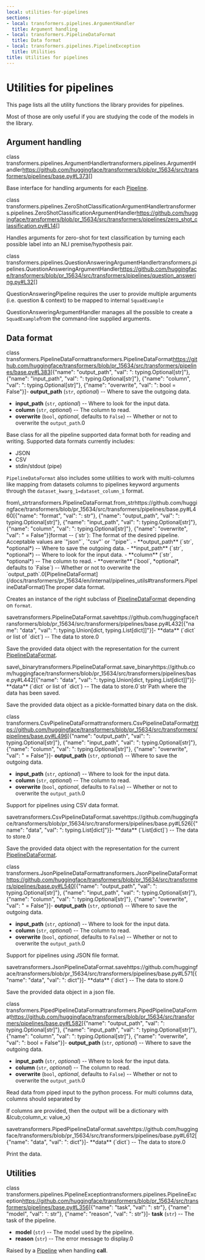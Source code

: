 ```yaml
---
local: utilities-for-pipelines
sections:
- local: transformers.pipelines.ArgumentHandler
  title: Argument handling
- local: transformers.PipelineDataFormat
  title: Data format
- local: transformers.pipelines.PipelineException
  title: Utilities
title: Utilities for pipelines
---
```

<script>
</script>
<!--Copyright 2020 The HuggingFace Team. All rights reserved.

Licensed under the Apache License, Version 2.0 (the "License"); you may not use this file except in compliance with
the License. You may obtain a copy of the License at

http://www.apache.org/licenses/LICENSE-2.0

Unless required by applicable law or agreed to in writing, software distributed under the License is distributed on
an "AS IS" BASIS, WITHOUT WARRANTIES OR CONDITIONS OF ANY KIND, either express or implied. See the License for the
specific language governing permissions and limitations under the License.
-->

<h1 id="utilities-for-pipelines">Utilities for pipelines</h1>

This page lists all the utility functions the library provides for pipelines.

Most of those are only useful if you are studying the code of the models in the library.


<h2 id="transformers.pipelines.ArgumentHandler">Argument handling</h2>

<div class="docstring">

<docstring><name>class transformers.pipelines.ArgumentHandler</name><anchor>transformers.pipelines.ArgumentHandler</anchor><source>https://github.com/huggingface/transformers/blob/pr_15634/src/transformers/pipelines/base.py#L373</source><parameters>[]</parameters></docstring>

Base interface for handling arguments for each [Pipeline](/docs/transformers/pr_15634/en/main_classes/pipelines#transformers.Pipeline).


</div>

<div class="docstring">

<docstring><name>class transformers.pipelines.ZeroShotClassificationArgumentHandler</name><anchor>transformers.pipelines.ZeroShotClassificationArgumentHandler</anchor><source>https://github.com/huggingface/transformers/blob/pr_15634/src/transformers/pipelines/zero_shot_classification.py#L14</source><parameters>[]</parameters></docstring>

Handles arguments for zero-shot for text classification by turning each possible label into an NLI
premise/hypothesis pair.


</div>

<div class="docstring">

<docstring><name>class transformers.pipelines.QuestionAnsweringArgumentHandler</name><anchor>transformers.pipelines.QuestionAnsweringArgumentHandler</anchor><source>https://github.com/huggingface/transformers/blob/pr_15634/src/transformers/pipelines/question_answering.py#L32</source><parameters>[]</parameters></docstring>

QuestionAnsweringPipeline requires the user to provide multiple arguments (i.e. question & context) to be mapped to
internal `SquadExample`

QuestionAnsweringArgumentHandler manages all the possible to create a `SquadExample`from the command-line
supplied arguments.


</div>

<h2 id="transformers.PipelineDataFormat">Data format</h2>

<div class="docstring">

<docstring><name>class transformers.PipelineDataFormat</name><anchor>transformers.PipelineDataFormat</anchor><source>https://github.com/huggingface/transformers/blob/pr_15634/src/transformers/pipelines/base.py#L383</source><parameters>[{"name": "output_path", "val": ": typing.Optional[str]"}, {"name": "input_path", "val": ": typing.Optional[str]"}, {"name": "column", "val": ": typing.Optional[str]"}, {"name": "overwrite", "val": ": bool = False"}]</parameters><paramsdesc>- **output_path** (`str`, *optional*) -- Where to save the outgoing data.
- **input_path** (`str`, *optional*) -- Where to look for the input data.
- **column** (`str`, *optional*) -- The column to read.
- **overwrite** (`bool`, *optional*, defaults to `False`) --
  Whether or not to overwrite the `output_path`.</paramsdesc><paramgroups>0</paramgroups></docstring>

Base class for all the pipeline supported data format both for reading and writing. Supported data formats
currently includes:

- JSON
- CSV
- stdin/stdout (pipe)

`PipelineDataFormat` also includes some utilities to work with multi-columns like mapping from datasets columns to
pipelines keyword arguments through the `dataset_kwarg_1=dataset_column_1` format.





<div class="docstring">
<docstring><name>from\_str</name><anchor>transformers.PipelineDataFormat.from_str</anchor><source>https://github.com/huggingface/transformers/blob/pr_15634/src/transformers/pipelines/base.py#L460</source><parameters>[{"name": "format", "val": ": str"}, {"name": "output_path", "val": ": typing.Optional[str]"}, {"name": "input_path", "val": ": typing.Optional[str]"}, {"name": "column", "val": ": typing.Optional[str]"}, {"name": "overwrite", "val": " = False"}]</parameters><paramsdesc>format -- (`str`):
The format of the desired pipeline. Acceptable values are `"json"`, `"csv"` or `"pipe"`.
- **output_path** (`str`, *optional*) --
  Where to save the outgoing data.
- **input_path** (`str`, *optional*) --
  Where to look for the input data.
- **column** (`str`, *optional*) --
  The column to read.
- **overwrite** (`bool`, *optional*, defaults to `False`) --
  Whether or not to overwrite the `output_path`.</paramsdesc><paramgroups>0</paramgroups><rettype>[PipelineDataFormat](/docs/transformers/pr_15634/en/internal/pipelines_utils#transformers.PipelineDataFormat)</rettype><retdesc>The proper data format.</retdesc></docstring>

Creates an instance of the right subclass of [PipelineDataFormat](/docs/transformers/pr_15634/en/internal/pipelines_utils#transformers.PipelineDataFormat) depending on `format`.








</div>
<div class="docstring">
<docstring><name>save</name><anchor>transformers.PipelineDataFormat.save</anchor><source>https://github.com/huggingface/transformers/blob/pr_15634/src/transformers/pipelines/base.py#L432</source><parameters>[{"name": "data", "val": ": typing.Union[dict, typing.List[dict]]"}]</parameters><paramsdesc>- **data** (`dict` or list of `dict`) -- The data to store.</paramsdesc><paramgroups>0</paramgroups></docstring>

Save the provided data object with the representation for the current [PipelineDataFormat](/docs/transformers/pr_15634/en/internal/pipelines_utils#transformers.PipelineDataFormat).




</div>
<div class="docstring">
<docstring><name>save\_binary</name><anchor>transformers.PipelineDataFormat.save_binary</anchor><source>https://github.com/huggingface/transformers/blob/pr_15634/src/transformers/pipelines/base.py#L442</source><parameters>[{"name": "data", "val": ": typing.Union[dict, typing.List[dict]]"}]</parameters><paramsdesc>- **data** (`dict` or list of `dict`) -- The data to store.</paramsdesc><paramgroups>0</paramgroups><rettype>`str`</rettype><retdesc>Path where the data has been saved.</retdesc></docstring>

Save the provided data object as a pickle-formatted binary data on the disk.








</div></div>

<div class="docstring">

<docstring><name>class transformers.CsvPipelineDataFormat</name><anchor>transformers.CsvPipelineDataFormat</anchor><source>https://github.com/huggingface/transformers/blob/pr_15634/src/transformers/pipelines/base.py#L496</source><parameters>[{"name": "output_path", "val": ": typing.Optional[str]"}, {"name": "input_path", "val": ": typing.Optional[str]"}, {"name": "column", "val": ": typing.Optional[str]"}, {"name": "overwrite", "val": " = False"}]</parameters><paramsdesc>- **output_path** (`str`, *optional*) -- Where to save the outgoing data.
- **input_path** (`str`, *optional*) -- Where to look for the input data.
- **column** (`str`, *optional*) -- The column to read.
- **overwrite** (`bool`, *optional*, defaults to `False`) --
  Whether or not to overwrite the `output_path`.</paramsdesc><paramgroups>0</paramgroups></docstring>

Support for pipelines using CSV data format.





<div class="docstring">
<docstring><name>save</name><anchor>transformers.CsvPipelineDataFormat.save</anchor><source>https://github.com/huggingface/transformers/blob/pr_15634/src/transformers/pipelines/base.py#L526</source><parameters>[{"name": "data", "val": ": typing.List[dict]"}]</parameters><paramsdesc>- **data** (`List[dict]`) -- The data to store.</paramsdesc><paramgroups>0</paramgroups></docstring>

Save the provided data object with the representation for the current [PipelineDataFormat](/docs/transformers/pr_15634/en/internal/pipelines_utils#transformers.PipelineDataFormat).




</div></div>

<div class="docstring">

<docstring><name>class transformers.JsonPipelineDataFormat</name><anchor>transformers.JsonPipelineDataFormat</anchor><source>https://github.com/huggingface/transformers/blob/pr_15634/src/transformers/pipelines/base.py#L540</source><parameters>[{"name": "output_path", "val": ": typing.Optional[str]"}, {"name": "input_path", "val": ": typing.Optional[str]"}, {"name": "column", "val": ": typing.Optional[str]"}, {"name": "overwrite", "val": " = False"}]</parameters><paramsdesc>- **output_path** (`str`, *optional*) -- Where to save the outgoing data.
- **input_path** (`str`, *optional*) -- Where to look for the input data.
- **column** (`str`, *optional*) -- The column to read.
- **overwrite** (`bool`, *optional*, defaults to `False`) --
  Whether or not to overwrite the `output_path`.</paramsdesc><paramgroups>0</paramgroups></docstring>

Support for pipelines using JSON file format.





<div class="docstring">
<docstring><name>save</name><anchor>transformers.JsonPipelineDataFormat.save</anchor><source>https://github.com/huggingface/transformers/blob/pr_15634/src/transformers/pipelines/base.py#L571</source><parameters>[{"name": "data", "val": ": dict"}]</parameters><paramsdesc>- **data** (`dict`) -- The data to store.</paramsdesc><paramgroups>0</paramgroups></docstring>

Save the provided data object in a json file.




</div></div>

<div class="docstring">

<docstring><name>class transformers.PipedPipelineDataFormat</name><anchor>transformers.PipedPipelineDataFormat</anchor><source>https://github.com/huggingface/transformers/blob/pr_15634/src/transformers/pipelines/base.py#L582</source><parameters>[{"name": "output_path", "val": ": typing.Optional[str]"}, {"name": "input_path", "val": ": typing.Optional[str]"}, {"name": "column", "val": ": typing.Optional[str]"}, {"name": "overwrite", "val": ": bool = False"}]</parameters><paramsdesc>- **output_path** (`str`, *optional*) -- Where to save the outgoing data.
- **input_path** (`str`, *optional*) -- Where to look for the input data.
- **column** (`str`, *optional*) -- The column to read.
- **overwrite** (`bool`, *optional*, defaults to `False`) --
  Whether or not to overwrite the `output_path`.</paramsdesc><paramgroups>0</paramgroups></docstring>

Read data from piped input to the python process. For multi columns data, columns should separated by 	

If columns are provided, then the output will be a dictionary with &amp;lcub;column_x: value_x}





<div class="docstring">
<docstring><name>save</name><anchor>transformers.PipedPipelineDataFormat.save</anchor><source>https://github.com/huggingface/transformers/blob/pr_15634/src/transformers/pipelines/base.py#L612</source><parameters>[{"name": "data", "val": ": dict"}]</parameters><paramsdesc>- **data** (`dict`) -- The data to store.</paramsdesc><paramgroups>0</paramgroups></docstring>

Print the data.




</div></div>

<h2 id="transformers.pipelines.PipelineException">Utilities</h2>

<div class="docstring">

<docstring><name>class transformers.pipelines.PipelineException</name><anchor>transformers.pipelines.PipelineException</anchor><source>https://github.com/huggingface/transformers/blob/pr_15634/src/transformers/pipelines/base.py#L356</source><parameters>[{"name": "task", "val": ": str"}, {"name": "model", "val": ": str"}, {"name": "reason", "val": ": str"}]</parameters><paramsdesc>- **task** (`str`) -- The task of the pipeline.
- **model** (`str`) -- The model used by the pipeline.
- **reason** (`str`) -- The error message to display.</paramsdesc><paramgroups>0</paramgroups></docstring>

Raised by a [Pipeline](/docs/transformers/pr_15634/en/main_classes/pipelines#transformers.Pipeline) when handling __call__.




</div>

